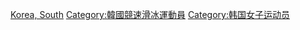 [[Category:各国女子速度滑冰运动员|Korea, South]]
[[Category:韓國競速滑冰運動員|Category:韓國競速滑冰運動員]]
[[Category:韩国女子运动员|Category:韩国女子运动员]]